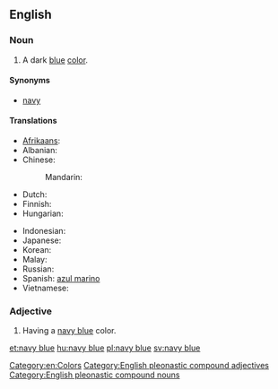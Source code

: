 ==English==

===Noun===
{{en-noun|sg=[[navy]] [[blue]]}}

#  A dark [[blue]] [[color]].
#: {{color panel|2=000080}}

====Synonyms====
* [[navy]]

====Translations====
{{trans-top|a dark blue color}}
* [[Afrikaans]]: {{t|af|donkerblou}}
* Albanian: {{t|sq|blu e thellë}}
* Chinese:
*: Mandarin: {{t-|cmn|藏青|tr=Zàngqīng|sc=Hani}}
* Dutch: {{t|nl|marineblauw|m}}
* Finnish: {{t-|fi|laivastonsininen}}
* Hungarian: {{t+|hu|tengerészkék}}
{{trans-mid}}
* Indonesian: {{t|id|biru laut}}
* Japanese: {{t|ja|ネービーブルー|tr=nēbīburū|sc=Jpan}}
* Korean: {{t|ko|네이비 블루|tr=neibi beullu|sc=Kore}}
* Malay: {{t|ms|biru laut}}
* Russian: {{t+|ru|синий|tr=sínij}}
* Spanish: [[azul marino]] {{m}}
* Vietnamese: {{t|vi|màu xanh nước biển}}
{{trans-bottom}}

===Adjective===
{{en-adj|pos=[[navy]] [[blue]]}}

# Having a [[navy blue#Noun|navy blue]] color.

[[Category:en:Colors]]
[[Category:English pleonastic compound adjectives]]
[[Category:English pleonastic compound nouns]]
[[et:navy blue]]
[[hu:navy blue]]
[[pl:navy blue]]
[[sv:navy blue]]